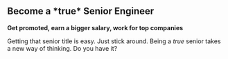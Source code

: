 ## Become a \*true\* Senior Engineer

**Get promoted, earn a bigger salary, work for top companies**

Getting that senior title is easy. Just stick around. Being a _true_ senior takes a new way of thinking. Do you have it?

